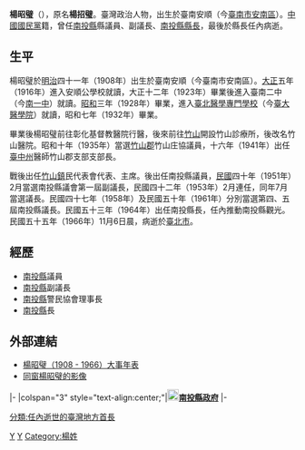 {{noteTA
|1=zh-hans:庄; zh-hant:庄;
}}
{{Infobox AM
| name                = 楊昭璧
| image               = 19640518楊昭璧.jpg
| office             = [[File:Nantou_County_flag.svg|25px]][[南投縣|南投縣]]第3任[[南投縣縣長|縣長]]
| term_start         = 1964年6月2日
| term_end           = {{box|1966年11月6日}}
| predecessor       = [[洪樵榕|洪樵榕]]
| successor          = [[林洋港|林洋港]]
| sex                 = 男
| birth_date          = 1908年8月25日
| birth_place         = {{TWN-JPN}}[[臺南廳|臺南廳]][[外武定里|外武定里]]
| death_date         = {{death date and age|1966|11|6|1908|8|25}}
| death_place        = {{ROC}}[[臺灣省|臺灣省]][[臺北市|臺北市]]
| nationality         = {{JPN-EMP}}（1908年–1945年）<br>{{ROC}}（1945年–1966年）
| party               = {{Kmt}}
| educate             = 臺北醫學專門學校
| alma_mater          = 
| spouse              = 
| religion     = [[基督教|基督教]]（[[台灣基督長老教會|台灣基督長老教會]]）
}}
'''楊昭璧'''（{{bd|1908年|8月25日|1966年|11月6日}}），原名'''楊招璧'''。臺灣政治人物，出生於臺南安順（今[[臺南市|臺南市]][[安南區|安南區]]）。[[中國國民黨|中國國民黨]]籍，曾任[[南投縣|南投縣]]縣議員、副議長、[[南投縣縣長|南投縣縣長]]，最後於縣長任內病逝。

==生平==
楊昭璧於[[明治|明治]]四十一年（1908年）出生於臺南安順（今臺南市安南區）。[[大正|大正]]五年（1916年）進入安順公學校就讀，大正十二年（1923年）畢業後進入臺南二中（今[[台南一中|南一中]]）就讀。[[昭和|昭和]]三年（1928年）畢業，進入[[臺灣總督府醫學校|臺北醫學專門學校]]（今[[臺大醫學院|臺大醫學院]]）就讀，昭和七年（1932年）畢業。

畢業後楊昭璧前往彰化基督教醫院行醫，後來前往[[竹山鎮_(台灣)|竹山]]開設竹山診療所，後改名竹山醫院。昭和十年（1935年）當選[[竹山郡|竹山郡]]竹山庄協議員，十六年（1941年）出任[[臺中州|臺中州]]醫師竹山郡支部支部長。

戰後出任[[竹山鎮_(台灣)|竹山鎮]]民代表會代表、主席。後出任南投縣議員，[[民國紀年|民國]]四十年（1951年）2月當選南投縣議會第一屆副議長，民國四十二年（1953年）2月連任，同年7月當選議長。民國四十七年（1958年）及民國五十年（1961年）分別當選第四、五屆南投縣議長。民國五十三年（1964年）出任南投縣長，任內推動南投縣觀光。民國五十五年（1966年）11月6日晨，病逝於[[臺北市|臺北市]]。

==經歷==
*[[南投縣|南投縣]]議員
*[[南投縣|南投縣]]副議長
*[[南投縣|南投縣]]警民協會理事長
*[[南投縣|南投縣]]長

==外部連結==
*[http://www.laijohn.com/archives/pc/Iun/Iun,Cphek/chronology.htm 楊昭璧（1908 - 1966）大事年表] {{Wayback|url=http://www.laijohn.com/archives/pc/Iun/Iun,Cphek/chronology.htm |date=20190922084713 }}
*[http://www.laijohn.com/archives/pc/Iun/Iun,Cphek/rem/Tiun,Tlin.htm 同窗楊昭璧的影像] {{Wayback|url=http://www.laijohn.com/archives/pc/Iun/Iun,Cphek/rem/Tiun,Tlin.htm |date=20191004190621 }}

{{start box}}
{{s-gov|roc}}
|-
|colspan="3" style="text-align:center;"|'''[[File:Seal_of_Nantou_County.svg|20px]][[南投縣政府|南投縣政府]]'''
|-
{{s-before|[[洪樵榕|洪樵榕]]}}
{{s-title|[[南投縣縣長|南投縣縣長]]<br><small>第五屆<br>1964年6月2日－1966年11月6日}}
{{s-after|[[林洋港|林洋港]]<br><small>（代理，後補選上任）}}
{{end box}}

[[Category:南投縣縣長|Y]]
[[Category:南投縣議員|Y]]
[[Category:楊姓|Category:楊姓]]
[[分類:任內逝世的臺灣地方首長|分類:任內逝世的臺灣地方首長]]